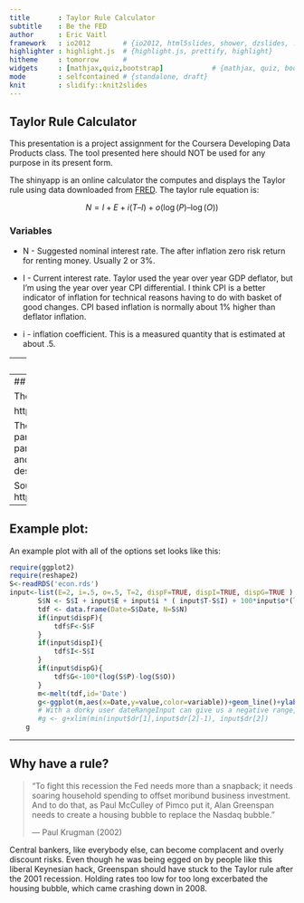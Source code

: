```yaml
---
title       : Taylor Rule Calculator
subtitle    : Be the FED
author      : Eric Vaitl
framework   : io2012        # {io2012, html5slides, shower, dzslides, ...}
highlighter : highlight.js  # {highlight.js, prettify, highlight}
hitheme     : tomorrow      # 
widgets     : [mathjax,quiz,bootstrap]            # {mathjax, quiz, bootstrap}
mode        : selfcontained # {standalone, draft}
knit        : slidify::knit2slides
---
```


## Taylor Rule Calculator

This presentation is a project assignment for the Coursera Developing Data Products class. The tool presented here should NOT be used for any purpose in its present form. 

The shinyapp is an online calculator the computes and displays the Taylor rule using data downloaded from [FRED](https://fred.stlouisfed.org/). The taylor rule equation is: 

$$  N = I + E + i(T – I) + o(\log(P) – \log(O)) $$


### Variables 
* N - Suggested nominal interest rate. The after inflation zero risk return for renting money. Usually 2 or 3%. 

* I - Current interest rate. Taylor used the year over year GDP deflator, but I'm using the year over year CPI differential. I think CPI is a better indicator of inflation for technical reasons having to do with basket of good changes. CPI based inflation is normally about 1% higher than deflator inflation. 

* i - inflation coefficient. This is a measured quantity that is estimated at about .5. 

---
## More Varibles

* T - Target inflation rate. Most economists agree that inflation in the 2%-3% range decreases friction in labor markets without overly interfering with price indicators. With 0 inflation, people in shrinking industries would have to take wage cuts, which they would hate. With high inflation, everybody becomes too interested in getting rid of cash to do more productive work. 

* o - output coefficient. Another measured coefficient. Estimated at between 0 and .5.

* P - Potential output. The feds best guess at what the economy could produce at full capacity. If GDP is more than P, then we will see strong inflationary forces and producers compete for resources. Pulled from FRED.  

* O - Current output (GDP).  Total output of goods and services.  Pulled from FRED. 

* F - The actual federal funds rate. Pulled from FRED. 

---
## Kicking off the application 

The URL for the application is: 

https://evaitl.shinyapps.io/taylor/

The page lets you pick input parameters, adjust estimated parameters, set a date range, and plot the various series described above. 

Source code on github is at https://github.com/evaitl/taylor

--- 
## Example plot:
An example plot with all of the options set looks like this: 

```r
require(ggplot2)
require(reshape2)
S<-readRDS('econ.rds')
input<-list(E=2, i=.5, o=.5, T=2, dispF=TRUE, dispI=TRUE, dispG=TRUE )
       S$N <- S$I + input$E + input$i * ( input$T-S$I) + 100*input$o*(log(S$P)-log(S$O))
       tdf <- data.frame(Date=S$Date, N=S$N)
       if(input$dispF){
           tdf$F<-S$F
       }
       if(input$dispI){
           tdf$I<-S$I
       }
       if(input$dispG){
           tdf$G<-100*(log(S$P)-log(S$O))
       }
       m<-melt(tdf,id='Date')
       g<-ggplot(m,aes(x=Date,y=value,color=variable))+geom_line()+ylab('Rate (%)')
       # With a dorky user dateRangeInput can give us a negative range, which sucks.
       #g <- g+xlim(min(input$dr[1],input$dr[2]-1), input$dr[2])
    g
```

---
## Why have a rule?

> "To fight this recession the Fed needs more than a snapback; it
> needs soaring household spending to offset moribund business
> investment. And to do that, as Paul McCulley of Pimco put it, Alan
> Greenspan needs to create a housing bubble to replace the Nasdaq
> bubble."
> 
> — Paul Krugman (2002)

Central bankers, like everybody else, can become complacent and overly discount risks. Even though he was being egged on by people like this liberal Keynesian hack, Greenspan should have stuck to the Taylor rule after the 2001 recession. Holding rates too low for too long excerbated the housing bubble, which came crashing down in 2008. 